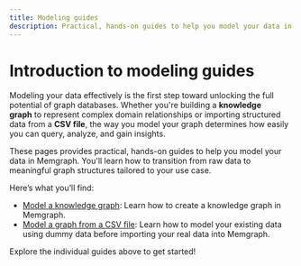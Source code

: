 ```yaml
---
title: Modeling guides
description: Practical, hands-on guides to help you model your data in Memgraph. 
---
```



# Introduction to modeling guides

Modeling your data effectively is the first step toward unlocking the full
potential of graph databases. Whether you're building a **knowledge graph** to
represent complex domain relationships or importing structured data from a **CSV
file**, the way you model your graph determines how easily you can query,
analyze, and gain insights.

These pages provides practical, hands-on guides to help you model your data in
Memgraph. You'll learn how to transition from raw data to meaningful graph
structures tailored to your use case.

Here’s what you’ll find:

- [Model a knowledge graph](/data-modeling/modeling-guides/model-knowledge-graphs):
  Learn how to create a knowledge graph in Memgraph.
- [Model a graph from a CSV file](/data-modeling/modeling-guides/model-a-graph-from-csv-file):
  Learn how to model your existing data using dummy data before importing your
  real data into Memgraph.

Explore the individual guides above to get started!

<CommunityLinks/>